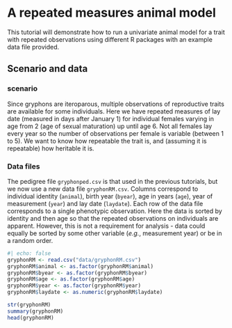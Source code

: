 # A repeated measures animal model {#rep_measures}

This tutorial will demonstrate how to run a univariate animal model for a trait with repeated observations using different R packages with an example data file provided.

## Scenario and data
### scenario
Since gryphons are iteroparous, multiple observations of reproductive traits are available for some individuals. Here we have repeated measures of lay date (measured in days after January 1) for individual females varying in age from 2 (age of sexual maturation) up until age 6. Not all females lay every year so the number of observations per female is variable (between 1 to 5). We want to know how repeatable the trait is, and (assuming it is repeatable) how heritable it is.

### Data files
The pedigree file `gryphonped.csv` is that used in the previous tutorials, but we now use a new data file `gryphonRM.csv`. Columns correspond to individual identity (`animal`), birth year (`byear`), age in years (`age`), year of measurement (`year`) and lay date (`laydate`).
Each row of the data file corresponds to a single phenotypic observation. Here the data is sorted by identity and then age so that the repeated observations on individuals are apparent. However, this is not a requirement for analysis - data could equally be sorted by some other variable (_e.g._, measurement year) or be in a random order.

```r
#| echo: false
gryphonRM <- read.csv("data/gryphonRM.csv")
gryphonRM$animal <- as.factor(gryphonRM$animal)
gryphonRM$byear <- as.factor(gryphonRM$byear)
gryphonRM$age <- as.factor(gryphonRM$age)
gryphonRM$year <- as.factor(gryphonRM$year)
gryphonRM$laydate <- as.numeric(gryphonRM$laydate)
```
```r
str(gryphonRM)
summary(gryphonRM)
head(gryphonRM)
```
